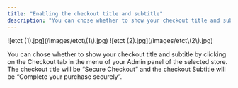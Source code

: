 ```yaml
---
title: "Enabling the checkout title and subtitle"
description: "You can chose whether to show your checkout title and subtitle by clicking on the Checkout tab in the menu of your Admin panel of the selected store."
---
```


<Steps>
  <Step title="Click on Checkout, then click on Edit Apparence.">
    ![etct (1).jpg](/images/etct\(1\).jpg)
  </Step>
  <Step title="Enable the Show Checkout Title and Show Checkout Subtitle, if you would like these to appear at your checkout.">
    ![etct (2).jpg](/images/etct\(2\).jpg)
  </Step>
  <Step title="Once you are done, don’t forget to click on Save changes">
    
  </Step>
</Steps>

You can chose whether to show your checkout title and subtitle by clicking on the Checkout tab in the menu of your Admin panel of the selected store. The checkout title will be “Secure Checkout” and the checkout Subtitle will be “Complete your purchase securely”.